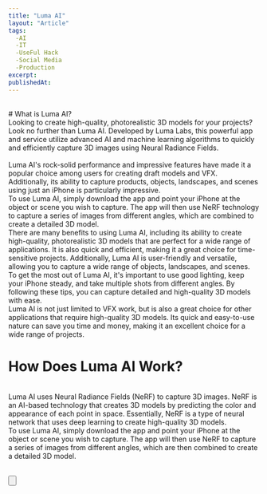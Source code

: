 ```yaml
---
title: "Luma AI"
layout: "Article"
tags:
  -AI 
  -IT
  -UseFul Hack
  -Social Media
  -Production
excerpt:
publishedAt:
---
```

<br/>
# What is Luma AI?
<br/>
Looking to create high-quality, photorealistic 3D models for your projects? Look no further than Luma AI. Developed by Luma Labs, this powerful app and service utilize advanced AI and machine learning algorithms to quickly and efficiently capture 3D images using Neural Radiance Fields.
<br/>

<Youtube id= "JXb_a3ZIGnI"/>
<br/>
Luma AI's rock-solid performance and impressive features have made it a popular choice among users for creating draft models and VFX. Additionally, its ability to capture products, objects, landscapes, and scenes using just an iPhone is particularly impressive.
<br/>
To use Luma AI, simply download the app and point your iPhone at the object or scene you wish to capture. The app will then use NeRF technology to capture a series of images from different angles, which are combined to create a detailed 3D model.
<br/>
There are many benefits to using Luma AI, including its ability to create high-quality, photorealistic 3D models that are perfect for a wide range of applications. It is also quick and efficient, making it a great choice for time-sensitive projects. Additionally, Luma AI is user-friendly and versatile, allowing you to capture a wide range of objects, landscapes, and scenes.
<br/>
To get the most out of Luma AI, it's important to use good lighting, keep your iPhone steady, and take multiple shots from different angles. By following these tips, you can capture detailed and high-quality 3D models with ease.
<br/>
Luma AI is not just limited to VFX work, but is also a great choice for other applications that require high-quality 3D models. Its quick and easy-to-use nature can save you time and money, making it an excellent choice for a wide range of projects.
<br/>


# How Does Luma AI Work?
<br/>
Luma AI uses Neural Radiance Fields (NeRF) to capture 3D images. NeRF is an AI-based technology that creates 3D models by predicting the color and appearance of each point in space. Essentially, NeRF is a type of neural network that uses deep learning to create high-quality 3D models.
<br/>
To use Luma AI, simply download the app and point your iPhone at the object or scene you wish to capture. The app will then use NeRF to capture a series of images from different angles, which are then combined to create a detailed 3D model.
<br/>
<br />

<Button
  address="https://lumalabs.ai/"
  text="Link to Luma AI"
/>